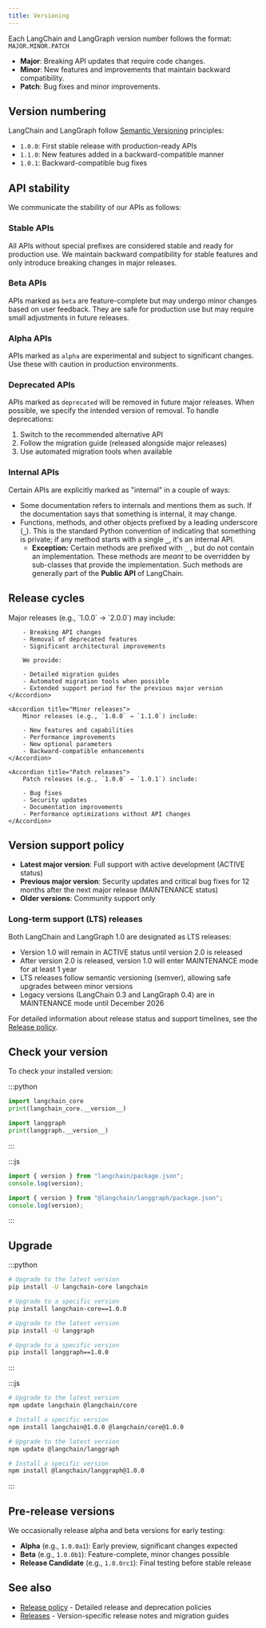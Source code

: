 ```yaml
---
title: Versioning
---
```




Each LangChain and LangGraph version number follows the format: `MAJOR.MINOR.PATCH`

- **Major**: Breaking API updates that require code changes.
- **Minor**: New features and improvements that maintain backward compatibility.
- **Patch**: Bug fixes and minor improvements.

## Version numbering

LangChain and LangGraph follow [Semantic Versioning](https://semver.org/) principles:

- `1.0.0`: First stable release with production-ready APIs
- `1.1.0`: New features added in a backward-compatible manner
- `1.0.1`: Backward-compatible bug fixes

## API stability

We communicate the stability of our APIs as follows:

### Stable APIs

All APIs without special prefixes are considered stable and ready for production use. We maintain backward compatibility for stable features and only introduce breaking changes in major releases.

### Beta APIs

APIs marked as `beta` are feature-complete but may undergo minor changes based on user feedback. They are safe for production use but may require small adjustments in future releases.

### Alpha APIs

APIs marked as `alpha` are experimental and subject to significant changes. Use these with caution in production environments.

### Deprecated APIs

APIs marked as `deprecated` will be removed in future major releases. When possible, we specify the intended version of removal. To handle deprecations:

1. Switch to the recommended alternative API
2. Follow the migration guide (released alongside major releases)
3. Use automated migration tools when available

### Internal APIs

Certain APIs are explicitly marked as "internal" in a couple of ways:

- Some documentation refers to internals and mentions them as such. If the documentation says that something is internal, it may change.
- Functions, methods, and other objects prefixed by a leading underscore (**`_`**). This is the standard Python convention of indicating that something is private; if any method starts with a single **`_`**, it's an internal API.
    - **Exception:** Certain methods are prefixed with `_` , but do not contain an implementation. These methods are *meant* to be overridden by sub-classes that provide the implementation. Such methods are generally part of the **Public API** of LangChain.

## Release cycles

<AccordionGroup>
    <Accordion title="Major releases">
        Major releases (e.g., `1.0.0` → `2.0.0`) may include:

        - Breaking API changes
        - Removal of deprecated features
        - Significant architectural improvements

        We provide:

        - Detailed migration guides
        - Automated migration tools when possible
        - Extended support period for the previous major version
    </Accordion>

    <Accordion title="Minor releases">
        Minor releases (e.g., `1.0.0` → `1.1.0`) include:

        - New features and capabilities
        - Performance improvements
        - New optional parameters
        - Backward-compatible enhancements
    </Accordion>

    <Accordion title="Patch releases">
        Patch releases (e.g., `1.0.0` → `1.0.1`) include:

        - Bug fixes
        - Security updates
        - Documentation improvements
        - Performance optimizations without API changes
    </Accordion>
</AccordionGroup>

## Version support policy

- **Latest major version**: Full support with active development (ACTIVE status)
- **Previous major version**: Security updates and critical bug fixes for 12 months after the next major release (MAINTENANCE status)
- **Older versions**: Community support only

### Long-term support (LTS) releases

Both LangChain and LangGraph 1.0 are designated as LTS releases:
- Version 1.0 will remain in ACTIVE status until version 2.0 is released
- After version 2.0 is released, version 1.0 will enter MAINTENANCE mode for at least 1 year
- LTS releases follow semantic versioning (semver), allowing safe upgrades between minor versions
- Legacy versions (LangChain 0.3 and LangGraph 0.4) are in MAINTENANCE mode until December 2026

For detailed information about release status and support timelines, see the [Release policy](/oss/release-policy).

## Check your version

To check your installed version:

:::python
<CodeGroup>

```python LangChain
import langchain_core
print(langchain_core.__version__)
```

```python LangGraph
import langgraph
print(langgraph.__version__)
```

</CodeGroup>
:::

:::js
<CodeGroup>

```javascript LangChain
import { version } from "langchain/package.json";
console.log(version);
```

```javascript LangGraph
import { version } from "@langchain/langgraph/package.json";
console.log(version);
```
</CodeGroup>
:::

## Upgrade

:::python
<CodeGroup>

```bash LangChain
# Upgrade to the latest version
pip install -U langchain-core langchain

# Upgrade to a specific version
pip install langchain-core==1.0.0
```

```bash LangGraph
# Upgrade to the latest version
pip install -U langgraph

# Upgrade to a specific version
pip install langgraph==1.0.0
```
</CodeGroup>
:::

:::js
<CodeGroup>

```bash LangChain
# Upgrade to the latest version
npm update langchain @langchain/core

# Install a specific version
npm install langchain@1.0.0 @langchain/core@1.0.0
```

```bash LangGraph
# Upgrade to the latest version
npm update @langchain/langgraph

# Install a specific version
npm install @langchain/langgraph@1.0.0
```
</CodeGroup>
:::

## Pre-release versions

We occasionally release alpha and beta versions for early testing:

- **Alpha** (e.g., `1.0.0a1`): Early preview, significant changes expected
- **Beta** (e.g., `1.0.0b1`): Feature-complete, minor changes possible
- **Release Candidate** (e.g., `1.0.0rc1`): Final testing before stable release

## See also

- [Release policy](/oss/release-policy) - Detailed release and deprecation policies
- [Releases](/oss/releases) - Version-specific release notes and migration guides
